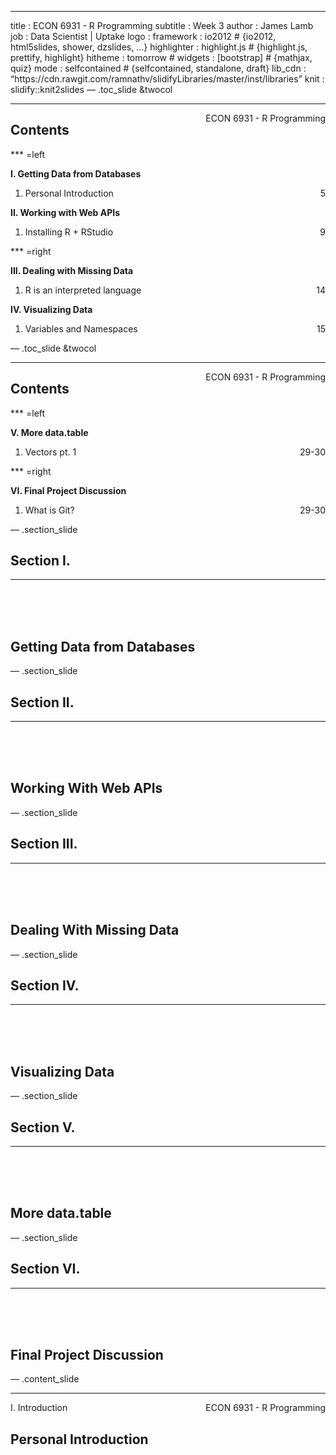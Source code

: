 ---
title       : ECON 6931 - R Programming
subtitle    : Week 3
author      : James Lamb
job         : Data Scientist | Uptake
logo        : 
framework   : io2012  # {io2012, html5slides, shower, dzslides, ...}
highlighter : highlight.js  # {highlight.js, prettify, highlight}
hitheme     : tomorrow      # 
widgets     : [bootstrap]            # {mathjax, quiz}
mode        : selfcontained # {selfcontained, standalone, draft}
lib_cdn     : "https://cdn.rawgit.com/ramnathv/slidifyLibraries/master/inst/libraries"
knit        : slidify::knit2slides
--- .toc_slide &twocol

<script src="assets/js/footer_bubbles.js"></script>

<footer>
  <hr></hr>
  <span style="float:right">ECON 6931 - R Programming</span>
</footer>

<h2>Contents</h2>

*** =left

<b class="toc_header"> I. Getting Data from Databases </b>
<ol class="toc" type="none">
    <li> Personal Introduction <span style="float:right"> 5 </span></li>
</ol>

<b class="toc_header"> II. Working with Web APIs </b>
<ol class = "toc" type="none">
    <li> Installing R + RStudio             <span style="float:right"> 9  </span></li>
</ol>

*** =right

<b class="toc_header"> III. Dealing with Missing Data </b>
<ol class = "toc" type="none">
    <li> R is an interpreted language      <span style="float:right"> 14 </span></li>
</ol>

<b class="toc_header"> IV. Visualizing Data </b>
<ol class = "toc" type="none">
    <li> Variables and Namespaces    <span style="float:right"> 15    </span></li>
</ol>

--- .toc_slide &twocol

<footer>
  <hr></hr>
  <span style="float:right"> ECON 6931 - R Programming </span>
</footer>

<h2>Contents</h2>

*** =left

<b class="toc_header"> V. More data.table </b>
<ol class = "toc" type="none">
    <li> Vectors pt. 1     <span style="float:right"> 29-30 </span></li>
</ol>

*** =right

<b class="toc_header"> VI. Final Project Discussion </b>
<ol class = "toc" type="none">
    <li> What is Git?                <span style="float:right"> 29-30 </span></li>
</ol>

--- .section_slide

<h2>Section I.</h2>
<hr></hr>
</br></br></br>
<h2>Getting Data from Databases</h2>

--- .section_slide

<h2>Section II.</h2>
<hr></hr>
</br></br></br>
<h2>Working With Web APIs</h2>

--- .section_slide

<h2>Section III.</h2>
<hr></hr>
</br></br></br>
<h2>Dealing With Missing Data</h2>

--- .section_slide

<h2>Section IV.</h2>
<hr></hr>
</br></br></br>
<h2>Visualizing Data</h2>

--- .section_slide

<h2>Section V.</h2>
<hr></hr>
</br></br></br>
<h2>More data.table</h2>

--- .section_slide

<h2>Section VI.</h2>
<hr></hr>
</br></br></br>
<h2>Final Project Discussion</h2>

--- .content_slide

<footer>
  <hr>
    <script>FooterBubbles(1,7)</script>I. Introduction<span style="float:right">ECON 6931 - R Programming</span>
</footer>

<h2>Personal Introduction</h2>

